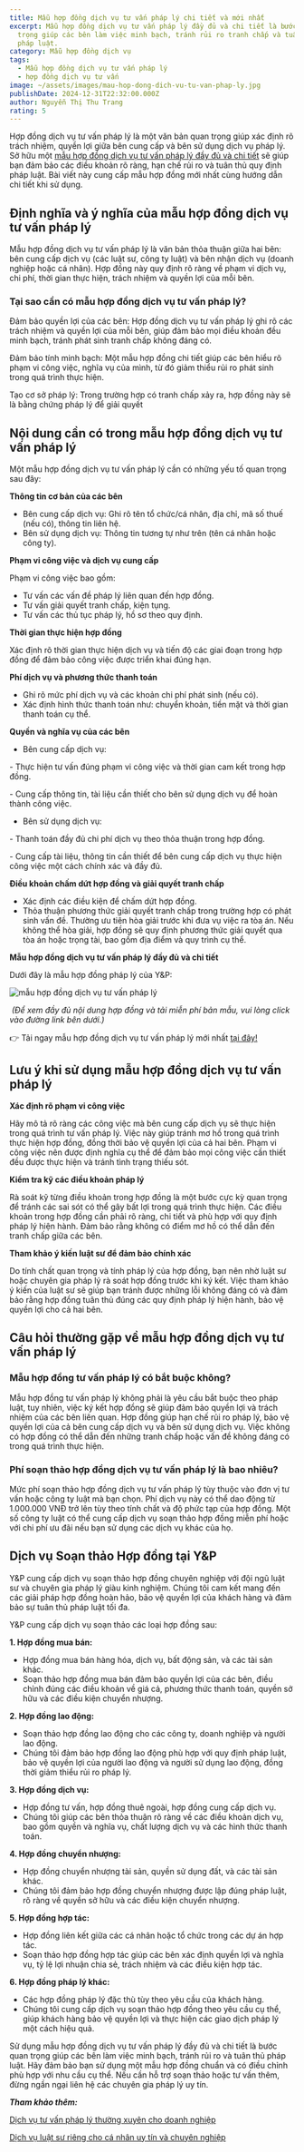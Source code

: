 ```yaml
---
title: Mẫu hợp đồng dịch vụ tư vấn pháp lý chi tiết và mới nhất
excerpt: Mẫu hợp đồng dịch vụ tư vấn pháp lý đầy đủ và chi tiết là bước quan
  trọng giúp các bên làm việc minh bạch, tránh rủi ro tranh chấp và tuân thủ
  pháp luật.
category: Mẫu hợp đồng dịch vụ
tags:
  - Mẫu hợp đồng dịch vụ tư vấn pháp lý
  - hợp đồng dịch vụ tư vấn
image: ~/assets/images/mau-hop-dong-dich-vu-tu-van-phap-ly.jpg
publishDate: 2024-12-31T22:32:00.000Z
author: Nguyễn Thị Thu Trang
rating: 5
---
```

Hợp đồng dịch vụ tư vấn pháp lý là một văn bản quan trọng giúp xác định rõ trách nhiệm, quyền lợi giữa bên cung cấp và bên sử dụng dịch vụ pháp lý. Sở hữu một [mẫu hợp đồng dịch vụ tư vấn pháp lý đầy đủ và chi tiết](https://yplawfirm.vn/tu-van-thuong-xuyen/mau-hop-dong-dich-vu-tu-van-phap-ly-chi-tiet-va-moi-nhat) sẽ giúp bạn đảm bảo các điều khoản rõ ràng, hạn chế rủi ro và tuân thủ quy định pháp luật. Bài viết này cung cấp mẫu hợp đồng mới nhất cùng hướng dẫn chi tiết khi sử dụng.

## Định nghĩa và ý nghĩa của mẫu hợp đồng dịch vụ tư vấn pháp lý

Mẫu hợp đồng dịch vụ tư vấn pháp lý là văn bản thỏa thuận giữa hai bên: bên cung cấp dịch vụ (các luật sư, công ty luật) và bên nhận dịch vụ (doanh nghiệp hoặc cá nhân). Hợp đồng này quy định rõ ràng về phạm vi dịch vụ, chi phí, thời gian thực hiện, trách nhiệm và quyền lợi của mỗi bên.

### Tại sao cần có mẫu hợp đồng dịch vụ tư vấn pháp lý?

Đảm bảo quyền lợi của các bên: Hợp đồng dịch vụ tư vấn pháp lý ghi rõ các trách nhiệm và quyền lợi của mỗi bên, giúp đảm bảo mọi điều khoản đều minh bạch, tránh phát sinh tranh chấp không đáng có.

Đảm bảo tính minh bạch: Một mẫu hợp đồng chi tiết giúp các bên hiểu rõ phạm vi công việc, nghĩa vụ của mình, từ đó giảm thiểu rủi ro phát sinh trong quá trình thực hiện.

Tạo cơ sở pháp lý: Trong trường hợp có tranh chấp xảy ra, hợp đồng này sẽ là bằng chứng pháp lý để giải quyết

## Nội dung cần có trong mẫu hợp đồng dịch vụ tư vấn pháp lý

Một mẫu hợp đồng dịch vụ tư vấn pháp lý cần có những yếu tố quan trọng sau đây:

**Thông tin cơ bản của các bên**

* Bên cung cấp dịch vụ: Ghi rõ tên tổ chức/cá nhân, địa chỉ, mã số thuế (nếu có), thông tin liên hệ.
* Bên sử dụng dịch vụ: Thông tin tương tự như trên (tên cá nhân hoặc công ty).

**Phạm vi công việc và dịch vụ cung cấp**

Phạm vi công việc bao gồm:

* Tư vấn các vấn đề pháp lý liên quan đến hợp đồng.
* Tư vấn giải quyết tranh chấp, kiện tụng.
* Tư vấn các thủ tục pháp lý, hồ sơ theo quy định.

**Thời gian thực hiện hợp đồng**

Xác định rõ thời gian thực hiện dịch vụ và tiến độ các giai đoạn trong hợp đồng để đảm bảo công việc được triển khai đúng hạn.

**Phí dịch vụ và phương thức thanh toán**

* Ghi rõ mức phí dịch vụ và các khoản chi phí phát sinh (nếu có).
* Xác định hình thức thanh toán như: chuyển khoản, tiền mặt và thời gian thanh toán cụ thể.

**Quyền và nghĩa vụ của các bên**

* Bên cung cấp dịch vụ:

\- Thực hiện tư vấn đúng phạm vi công việc và thời gian cam kết trong hợp đồng.

\- Cung cấp thông tin, tài liệu cần thiết cho bên sử dụng dịch vụ để hoàn thành công việc.

* Bên sử dụng dịch vụ:

\- Thanh toán đầy đủ chi phí dịch vụ theo thỏa thuận trong hợp đồng.

\- Cung cấp tài liệu, thông tin cần thiết để bên cung cấp dịch vụ thực hiện công việc một cách chính xác và đầy đủ.

**Điều khoản chấm dứt hợp đồng và giải quyết tranh chấp**

* Xác định các điều kiện để chấm dứt hợp đồng.
* Thỏa thuận phương thức giải quyết tranh chấp trong trường hợp có phát sinh vấn đề. Thường ưu tiên hòa giải trước khi đưa vụ việc ra tòa án. Nếu không thể hòa giải, hợp đồng sẽ quy định phương thức giải quyết qua tòa án hoặc trọng tài, bao gồm địa điểm và quy trình cụ thể.

**Mẫu hợp đồng dịch vụ tư vấn pháp lý đầy đủ và chi tiết**

Dưới đây là mẫu hợp đồng pháp lý của Y&P: 

![mẫu hợp đồng dịch vụ tư vấn pháp lý](~/assets/images/mau-hop-dong-dich-vu-phap-ly.jpg "mẫu hợp đồng dịch vụ tư vấn pháp lý")

 *(Để xem đầy đủ nội dung hợp đồng và tải miễn phí bản mẫu, vui lòng click vào đường link bên dưới.)*

👉 Tải ngay mẫu hợp đồng dịch vụ tư vấn pháp lý mới nhất [tại đây!](https://docs.google.com/document/d/16fhCj6a_-njDzV43YoNvNq5GW6tTCU8F/edit)

## Lưu ý khi sử dụng mẫu hợp đồng dịch vụ tư vấn pháp lý

**Xác định rõ phạm vi công việc**

Hãy mô tả rõ ràng các công việc mà bên cung cấp dịch vụ sẽ thực hiện trong quá trình tư vấn pháp lý. Việc này giúp tránh mơ hồ trong quá trình thực hiện hợp đồng, đồng thời bảo vệ quyền lợi của cả hai bên. Phạm vi công việc nên được định nghĩa cụ thể để đảm bảo mọi công việc cần thiết đều được thực hiện và tránh tình trạng thiếu sót.

**Kiểm tra kỹ các điều khoản pháp lý**

Rà soát kỹ từng điều khoản trong hợp đồng là một bước cực kỳ quan trọng để tránh các sai sót có thể gây bất lợi trong quá trình thực hiện. Các điều khoản trong hợp đồng cần phải rõ ràng, chi tiết và phù hợp với quy định pháp lý hiện hành. Đảm bảo rằng không có điểm mơ hồ có thể dẫn đến tranh chấp giữa các bên.

**Tham khảo ý kiến luật sư để đảm bảo chính xác**

Do tính chất quan trọng và tính pháp lý của hợp đồng, bạn nên nhờ luật sư hoặc chuyên gia pháp lý rà soát hợp đồng trước khi ký kết. Việc tham khảo ý kiến của luật sư sẽ giúp bạn tránh được những lỗi không đáng có và đảm bảo rằng hợp đồng tuân thủ đúng các quy định pháp lý hiện hành, bảo vệ quyền lợi cho cả hai bên.

## **Câu hỏi thường gặp về mẫu hợp đồng dịch vụ tư vấn pháp lý**

### Mẫu hợp đồng tư vấn pháp lý có bắt buộc không?

Mẫu hợp đồng tư vấn pháp lý không phải là yêu cầu bắt buộc theo pháp luật, tuy nhiên, việc ký kết hợp đồng sẽ giúp đảm bảo quyền lợi và trách nhiệm của các bên liên quan. Hợp đồng giúp hạn chế rủi ro pháp lý, bảo vệ quyền lợi của cả bên cung cấp dịch vụ và bên sử dụng dịch vụ. Việc không có hợp đồng có thể dẫn đến những tranh chấp hoặc vấn đề không đáng có trong quá trình thực hiện.

### Phí soạn thảo hợp đồng dịch vụ tư vấn pháp lý là bao nhiêu?

Mức phí soạn thảo hợp đồng dịch vụ tư vấn pháp lý tùy thuộc vào đơn vị tư vấn hoặc công ty luật mà bạn chọn. Phí dịch vụ này có thể dao động từ 1.000.000 VNĐ trở lên tùy theo tính chất và độ phức tạp của hợp đồng. Một số công ty luật có thể cung cấp dịch vụ soạn thảo hợp đồng miễn phí hoặc với chi phí ưu đãi nếu bạn sử dụng các dịch vụ khác của họ.

## Dịch vụ Soạn thảo Hợp đồng tại Y&P

Y&P cung cấp dịch vụ soạn thảo hợp đồng chuyên nghiệp với đội ngũ luật sư và chuyên gia pháp lý giàu kinh nghiệm. Chúng tôi cam kết mang đến các giải pháp hợp đồng hoàn hảo, bảo vệ quyền lợi của khách hàng và đảm bảo sự tuân thủ pháp luật tối đa.

Y&P cung cấp dịch vụ soạn thảo các loại hợp đồng sau:

**1. Hợp đồng mua bán:**

* Hợp đồng mua bán hàng hóa, dịch vụ, bất động sản, và các tài sản khác.
* Soạn thảo hợp đồng mua bán đảm bảo quyền lợi của các bên, điều chỉnh đúng các điều khoản về giá cả, phương thức thanh toán, quyền sở hữu và các điều kiện chuyển nhượng.

**2. Hợp đồng lao động:**

* Soạn thảo hợp đồng lao động cho các công ty, doanh nghiệp và người lao động.
* Chúng tôi đảm bảo hợp đồng lao động phù hợp với quy định pháp luật, bảo vệ quyền lợi của người lao động và người sử dụng lao động, đồng thời giảm thiểu rủi ro pháp lý.

**3. Hợp đồng dịch vụ:**

* Hợp đồng tư vấn, hợp đồng thuê ngoài, hợp đồng cung cấp dịch vụ.
* Chúng tôi giúp các bên thỏa thuận rõ ràng về các điều khoản dịch vụ, bao gồm quyền và nghĩa vụ, chất lượng dịch vụ và các hình thức thanh toán.

**4. Hợp đồng chuyển nhượng:**

* Hợp đồng chuyển nhượng tài sản, quyền sử dụng đất, và các tài sản khác.
* Chúng tôi đảm bảo hợp đồng chuyển nhượng được lập đúng pháp luật, rõ ràng về quyền sở hữu và các điều kiện chuyển nhượng.

**5. Hợp đồng hợp tác:**

* Hợp đồng liên kết giữa các cá nhân hoặc tổ chức trong các dự án hợp tác.
* Soạn thảo hợp đồng hợp tác giúp các bên xác định quyền lợi và nghĩa vụ, tỷ lệ lợi nhuận chia sẻ, trách nhiệm và các điều kiện hợp tác.

**6. Hợp đồng pháp lý khác:**

* Các hợp đồng pháp lý đặc thù tùy theo yêu cầu của khách hàng.
* Chúng tôi cung cấp dịch vụ soạn thảo hợp đồng theo yêu cầu cụ thể, giúp khách hàng bảo vệ quyền lợi và thực hiện các giao dịch pháp lý một cách hiệu quả.

Sử dụng mẫu hợp đồng dịch vụ tư vấn pháp lý đầy đủ và chi tiết là bước quan trọng giúp các bên làm việc minh bạch, tránh rủi ro và tuân thủ pháp luật. Hãy đảm bảo bạn sử dụng một mẫu hợp đồng chuẩn và có điều chỉnh phù hợp với nhu cầu cụ thể. Nếu cần hỗ trợ soạn thảo hoặc tư vấn thêm, đừng ngần ngại liên hệ các chuyên gia pháp lý uy tín.

***Tham khảo thêm:***

[Dịch vụ tư vấn pháp lý thường xuyên cho doanh nghiệp](https://yplawfirm.vn/tu-van-thuong-xuyen/dich-vu-tu-van-phap-ly-thuong-xuyen-cho-doanh-nghiep)

[Dịch vụ luật sư riêng cho cá nhân uy tín và chuyên nghiệp](https://yplawfirm.vn/tu-van-thuong-xuyen/dich-vu-luat-su-rieng-cho-ca-nhan-uy-tin-va-chuyen-nghiep)[](https://yplawfirm.vn/tu-van-thuong-xuyen/dich-vu-tu-van-phap-ly-thuong-xuyen-cho-doanh-nghiep)
